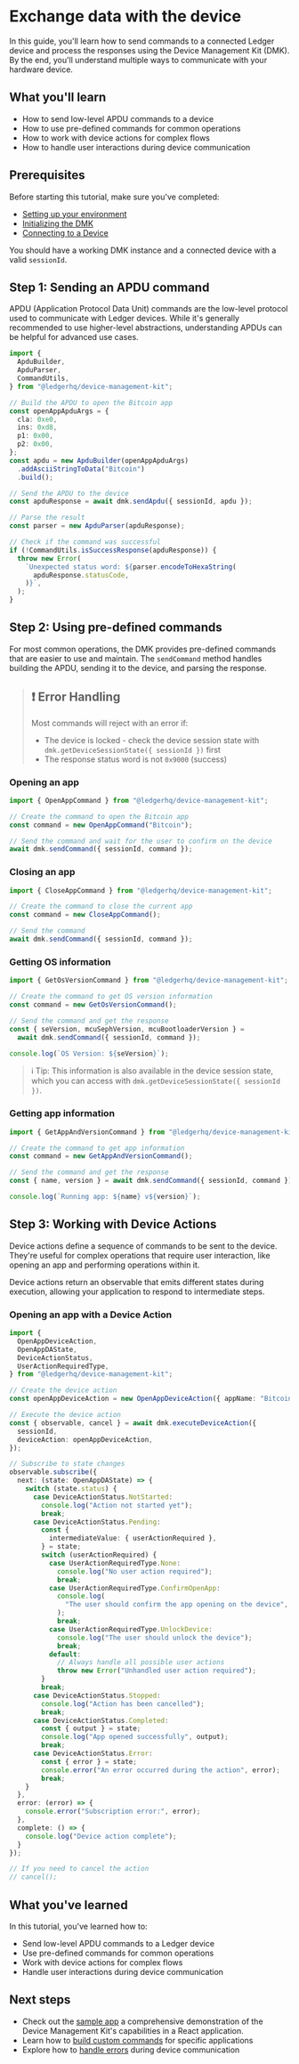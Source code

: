 # Exchange data with the device

In this guide, you'll learn how to send commands to a connected Ledger device and process the responses using the Device Management Kit (DMK). By the end, you'll understand multiple ways to communicate with your hardware device.

## What you'll learn

- How to send low-level APDU commands to a device
- How to use pre-defined commands for common operations
- How to work with device actions for complex flows
- How to handle user interactions during device communication

## Prerequisites

Before starting this tutorial, make sure you've completed:
- [Setting up your environment](/docs/beginner/setup)
- [Initializing the DMK](/docs/beginner/init_dmk)
- [Connecting to a Device](/docs/beginner/discover_and_connect)

You should have a working DMK instance and a connected device with a valid `sessionId`.

## Step 1: Sending an APDU command

APDU (Application Protocol Data Unit) commands are the low-level protocol used to communicate with Ledger devices. While it's generally recommended to use higher-level abstractions, understanding APDUs can be helpful for advanced use cases.

```ts
import {
  ApduBuilder,
  ApduParser,
  CommandUtils,
} from "@ledgerhq/device-management-kit";

// Build the APDU to open the Bitcoin app
const openAppApduArgs = {
  cla: 0xe0,
  ins: 0xd8,
  p1: 0x00,
  p2: 0x00,
};
const apdu = new ApduBuilder(openAppApduArgs)
  .addAsciiStringToData("Bitcoin")
  .build();

// Send the APDU to the device
const apduResponse = await dmk.sendApdu({ sessionId, apdu });

// Parse the result
const parser = new ApduParser(apduResponse);

// Check if the command was successful
if (!CommandUtils.isSuccessResponse(apduResponse)) {
  throw new Error(
    `Unexpected status word: ${parser.encodeToHexaString(
      apduResponse.statusCode,
    )}`,
  );
}
```

## Step 2: Using pre-defined commands

For most common operations, the DMK provides pre-defined commands that are easier to use and maintain. The `sendCommand` method handles building the APDU, sending it to the device, and parsing the response.

> ## ❗️ Error Handling
>
> Most commands will reject with an error if:
> - The device is locked - check the device session state with `dmk.getDeviceSessionState({ sessionId })` first
> - The response status word is not `0x9000` (success)

### Opening an app

```ts
import { OpenAppCommand } from "@ledgerhq/device-management-kit";

// Create the command to open the Bitcoin app
const command = new OpenAppCommand("Bitcoin");

// Send the command and wait for the user to confirm on the device
await dmk.sendCommand({ sessionId, command });
```

### Closing an app

```ts
import { CloseAppCommand } from "@ledgerhq/device-management-kit";

// Create the command to close the current app
const command = new CloseAppCommand();

// Send the command
await dmk.sendCommand({ sessionId, command });
```

### Getting OS information

```ts
import { GetOsVersionCommand } from "@ledgerhq/device-management-kit";

// Create the command to get OS version information
const command = new GetOsVersionCommand();

// Send the command and get the response
const { seVersion, mcuSephVersion, mcuBootloaderVersion } =
  await dmk.sendCommand({ sessionId, command });

console.log(`OS Version: ${seVersion}`);
```

> ℹ️ Tip: This information is also available in the device session state, which you can access with `dmk.getDeviceSessionState({ sessionId })`.

### Getting app information

```ts
import { GetAppAndVersionCommand } from "@ledgerhq/device-management-kit";

// Create the command to get app information
const command = new GetAppAndVersionCommand();

// Send the command and get the response
const { name, version } = await dmk.sendCommand({ sessionId, command });

console.log(`Running app: ${name} v${version}`);
```

## Step 3: Working with Device Actions

Device actions define a sequence of commands to be sent to the device. They're useful for complex operations that require user interaction, like opening an app and performing operations within it.

Device actions return an observable that emits different states during execution, allowing your application to respond to intermediate steps.

### Opening an app with a Device Action

```ts
import {
  OpenAppDeviceAction,
  OpenAppDAState,
  DeviceActionStatus,
  UserActionRequiredType,
} from "@ledgerhq/device-management-kit";

// Create the device action
const openAppDeviceAction = new OpenAppDeviceAction({ appName: "Bitcoin" });

// Execute the device action
const { observable, cancel } = await dmk.executeDeviceAction({
  sessionId,
  deviceAction: openAppDeviceAction,
});

// Subscribe to state changes
observable.subscribe({
  next: (state: OpenAppDAState) => {
    switch (state.status) {
      case DeviceActionStatus.NotStarted:
        console.log("Action not started yet");
        break;
      case DeviceActionStatus.Pending:
        const {
          intermediateValue: { userActionRequired },
        } = state;
        switch (userActionRequired) {
          case UserActionRequiredType.None:
            console.log("No user action required");
            break;
          case UserActionRequiredType.ConfirmOpenApp:
            console.log(
              "The user should confirm the app opening on the device",
            );
            break;
          case UserActionRequiredType.UnlockDevice:
            console.log("The user should unlock the device");
            break;
          default:
            // Always handle all possible user actions
            throw new Error("Unhandled user action required");
        }
        break;
      case DeviceActionStatus.Stopped:
        console.log("Action has been cancelled");
        break;
      case DeviceActionStatus.Completed:
        const { output } = state;
        console.log("App opened successfully", output);
        break;
      case DeviceActionStatus.Error:
        const { error } = state;
        console.error("An error occurred during the action", error);
        break;
    }
  },
  error: (error) => {
    console.error("Subscription error:", error);
  },
  complete: () => {
    console.log("Device action complete");
  }
});

// If you need to cancel the action
// cancel();
```

## What you've learned

In this tutorial, you've learned how to:
- Send low-level APDU commands to a Ledger device
- Use pre-defined commands for common operations
- Work with device actions for complex flows
- Handle user interactions during device communication

## Next steps

- Check out the [sample app](https://github.com/LedgerHQ/device-sdk-ts/tree/develop/apps/sample) a comprehensive demonstration of the Device Management Kit's capabilities in a React application.
- Learn how to [build custom commands](/docs/references/commands) for specific applications
- Explore how to [handle errors](/docs/references/error-handling) during device communication
